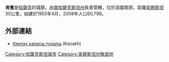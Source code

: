 '''肯套'''是[[哈薩克|哈薩克]]的城鎮，由[[南哈薩克斯坦州|南哈薩克斯坦州]]負責管轄，位於該國南部，距離[[突厥斯坦_(哈薩克斯坦)|突厥斯坦]]30公里，始建於1955年4月，2008年人口60,799。

==外部連結==
* [http://malimetter.org/?p=3417 Кентау қаласы туралы] {{Wayback|url=http://malimetter.org/?p=3417 |date=20160303203202 }}(Kazakh)

{{Coord|43|31|N|68|31|E|display=title|region:KZ_type:city_source:GNS-enwiki}}
{{Kazakhstan-geo-stub}}
{{DEFAULTSORT: Kentau}}
[[Category:哈薩克斯坦城市|Category:哈薩克斯坦城市]]
[[Category:突厥斯坦州聚居地|Category:突厥斯坦州聚居地]]